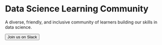 # Data Science Learning Community

A diverse, friendly, and inclusive community of learners building our skills in data science.

<button type="button" class="btn btn-primary" onclick="window.location.href='https://r4ds.io/join';">Join us on Slack</button>

